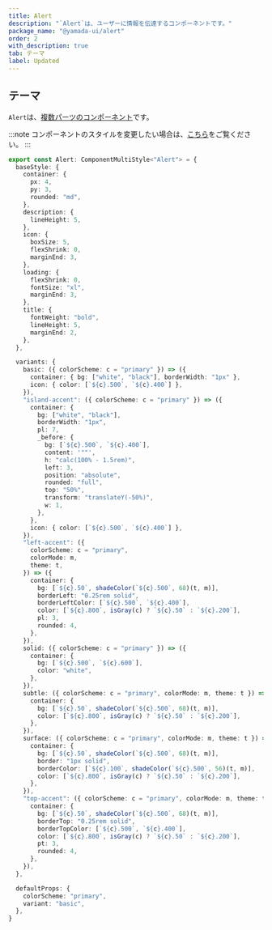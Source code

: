 ```yaml
---
title: Alert
description: "`Alert`は、ユーザーに情報を伝達するコンポーネントです。"
package_name: "@yamada-ui/alert"
order: 2
with_description: true
tab: テーマ
label: Updated
---
```


## テーマ

`Alert`は、[複数パーツのコンポーネント](/styled-system/theming/component-styles#複数パーツのコンポーネント)です。

:::note
コンポーネントのスタイルを変更したい場合は、[こちら](/styled-system/theming/customize-theme#コンポーネントのスタイルを変更する)をご覧ください。
:::

```ts
export const Alert: ComponentMultiStyle<"Alert"> = {
  baseStyle: {
    container: {
      px: 4,
      py: 3,
      rounded: "md",
    },
    description: {
      lineHeight: 5,
    },
    icon: {
      boxSize: 5,
      flexShrink: 0,
      marginEnd: 3,
    },
    loading: {
      flexShrink: 0,
      fontSize: "xl",
      marginEnd: 3,
    },
    title: {
      fontWeight: "bold",
      lineHeight: 5,
      marginEnd: 2,
    },
  },

  variants: {
    basic: ({ colorScheme: c = "primary" }) => ({
      container: { bg: ["white", "black"], borderWidth: "1px" },
      icon: { color: [`${c}.500`, `${c}.400`] },
    }),
    "island-accent": ({ colorScheme: c = "primary" }) => ({
      container: {
        bg: ["white", "black"],
        borderWidth: "1px",
        pl: 7,
        _before: {
          bg: [`${c}.500`, `${c}.400`],
          content: '""',
          h: "calc(100% - 1.5rem)",
          left: 3,
          position: "absolute",
          rounded: "full",
          top: "50%",
          transform: "translateY(-50%)",
          w: 1,
        },
      },
      icon: { color: [`${c}.500`, `${c}.400`] },
    }),
    "left-accent": ({
      colorScheme: c = "primary",
      colorMode: m,
      theme: t,
    }) => ({
      container: {
        bg: [`${c}.50`, shadeColor(`${c}.500`, 68)(t, m)],
        borderLeft: "0.25rem solid",
        borderLeftColor: [`${c}.500`, `${c}.400`],
        color: [`${c}.800`, isGray(c) ? `${c}.50` : `${c}.200`],
        pl: 3,
        rounded: 4,
      },
    }),
    solid: ({ colorScheme: c = "primary" }) => ({
      container: {
        bg: [`${c}.500`, `${c}.600`],
        color: "white",
      },
    }),
    subtle: ({ colorScheme: c = "primary", colorMode: m, theme: t }) => ({
      container: {
        bg: [`${c}.50`, shadeColor(`${c}.500`, 68)(t, m)],
        color: [`${c}.800`, isGray(c) ? `${c}.50` : `${c}.200`],
      },
    }),
    surface: ({ colorScheme: c = "primary", colorMode: m, theme: t }) => ({
      container: {
        bg: [`${c}.50`, shadeColor(`${c}.500`, 68)(t, m)],
        border: "1px solid",
        borderColor: [`${c}.100`, shadeColor(`${c}.500`, 56)(t, m)],
        color: [`${c}.800`, isGray(c) ? `${c}.50` : `${c}.200`],
      },
    }),
    "top-accent": ({ colorScheme: c = "primary", colorMode: m, theme: t }) => ({
      container: {
        bg: [`${c}.50`, shadeColor(`${c}.500`, 68)(t, m)],
        borderTop: "0.25rem solid",
        borderTopColor: [`${c}.500`, `${c}.400`],
        color: [`${c}.800`, isGray(c) ? `${c}.50` : `${c}.200`],
        pt: 3,
        rounded: 4,
      },
    }),
  },

  defaultProps: {
    colorScheme: "primary",
    variant: "basic",
  },
}
```
